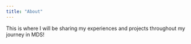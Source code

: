 ```yaml
---
title: "About"
---
```



This is where I will be sharing my experiences and projects throughout my journey in MDS!

